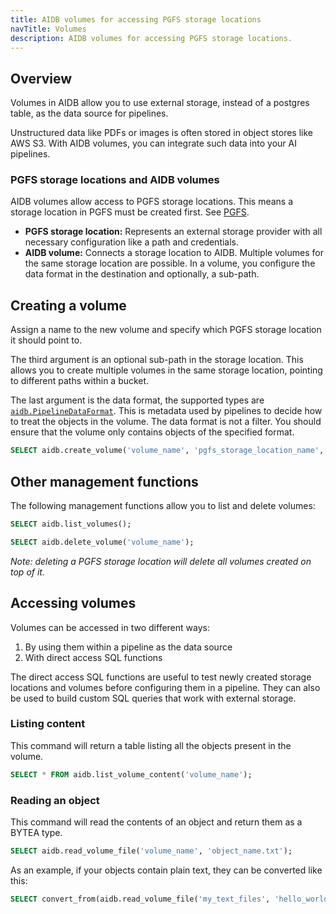 ```yaml
---
title: AIDB volumes for accessing PGFS storage locations
navTitle: Volumes
description: AIDB volumes for accessing PGFS storage locations.
---
```


## Overview
Volumes in AIDB allow you to use external storage, instead of a postgres table, as the data source for pipelines.

Unstructured data like PDFs or images is often stored in object stores like AWS S3. With AIDB volumes, you can integrate such data into your AI pipelines.

### PGFS storage locations and AIDB volumes
AIDB volumes allow access to PGFS storage locations. This means a storage location in PGFS must be created first. See [PGFS](pgfs).
* **PGFS storage location:** Represents an external storage provider with all necessary configuration like a path and credentials.
* **AIDB volume:** Connects a storage location to AIDB. Multiple volumes for the same storage location are possible. In a volume, you configure the data format in the destination and optionally, a sub-path.

## Creating a volume
Assign a name to the new volume and specify which PGFS storage location it should point to.

The third argument is an optional sub-path in the storage location. This allows you to create multiple volumes in the same storage location, pointing to different paths within a bucket.

The last argument is the data format, the supported types are [`aidb.PipelineDataFormat`](reference/knowledge_bases#aidbpipelinedataformat). This is metadata used by pipelines to decide how to treat the objects in the volume. The data format is not a filter. You should ensure that the volume only contains objects of the specified format.

```sql
SELECT aidb.create_volume('volume_name', 'pgfs_storage_location_name', '/', 'Image');
```

## Other management functions
The following management functions allow you to list and delete volumes:

```sql
SELECT aidb.list_volumes();
```

```sql
SELECT aidb.delete_volume('volume_name');
```

_Note: deleting a PGFS storage location will delete all volumes created on top of it._



## Accessing volumes
Volumes can be accessed in two different ways:
1. By using them within a pipeline as the data source
2. With direct access SQL functions

The direct access SQL functions are useful to test newly created storage locations and volumes before configuring them in a pipeline.
They can also be used to build custom SQL queries that work with external storage.

### Listing content
This command will return a table listing all the objects present in the volume.

```sql
SELECT * FROM aidb.list_volume_content('volume_name');
```

### Reading an object
This command will read the contents of an object and return them as a BYTEA type.
```sql
SELECT aidb.read_volume_file('volume_name', 'object_name.txt');
```

As an example, if your objects contain plain text, they can be converted like this:

```sql
SELECT convert_from(aidb.read_volume_file('my_text_files', 'hello_world.txt'), 'utf8');
```

